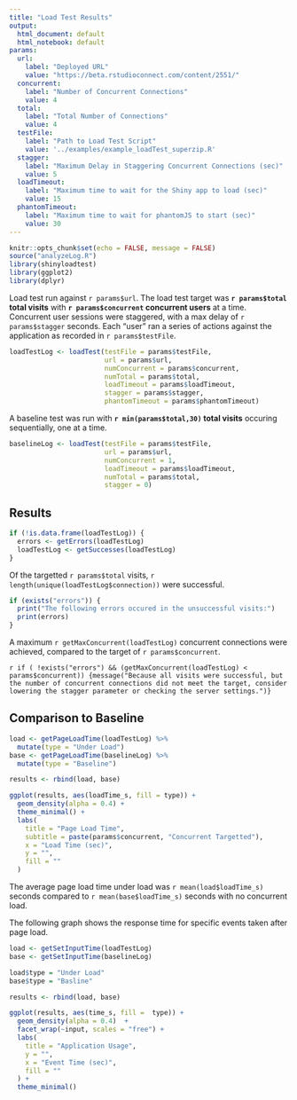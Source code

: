 ```yaml
---
title: "Load Test Results"
output: 
  html_document: default
  html_notebook: default
params: 
  url:
    label: "Deployed URL"
    value: "https://beta.rstudioconnect.com/content/2551/"
  concurrent:
    label: "Number of Concurrent Connections"
    value: 4
  total: 
    label: "Total Number of Connections"
    value: 4
  testFile:
    label: "Path to Load Test Script"
    value: '../examples/example_loadTest_superzip.R'
  stagger: 
    label: "Maximum Delay in Staggering Concurrent Connections (sec)"
    value: 5
  loadTimeout:
    label: "Maximum time to wait for the Shiny app to load (sec)"
    value: 15
  phantomTimeout:
    label: "Maximum time to wait for phantomJS to start (sec)"
    value: 30
---
```


```r
knitr::opts_chunk$set(echo = FALSE, message = FALSE)
source("analyzeLog.R")
library(shinyloadtest)
library(ggplot2)
library(dplyr)
```

Load test run against `r params$url`. The load test target was **`r params$total` total visits** with **`r params$concurrent` concurrent users** at a time. Concurrent user sessions were staggered, with a max delay of `r params$stagger` seconds. Each "user" ran a series of actions against the application as recorded in `r params$testFile`.

```r
loadTestLog <- loadTest(testFile = params$testFile, 
                        url = params$url,
                        numConcurrent = params$concurrent,
                        numTotal = params$total, 
                        loadTimeout = params$loadTimeout,
                        stagger = params$stagger,
                        phantomTimeout = params$phantomTimeout)
```

A baseline test was run with **`r min(params$total,30)` total visits** occuring sequentially, one at a time.

```r
baselineLog <- loadTest(testFile = params$testFile, 
                        url = params$url,
                        numConcurrent = 1,
                        loadTimeout = params$loadTimeout,
                        numTotal = params$total, 
                        stagger = 0)
```


## Results

```r
if (!is.data.frame(loadTestLog)) {
  errors <- getErrors(loadTestLog)
  loadTestLog <- getSuccesses(loadTestLog)
}
```


Of the targetted `r params$total` visits, `r length(unique(loadTestLog$connection))` were successful. 

```r
if (exists("errors")) {
  print("The following errors occured in the unsuccessful visits:")
  print(errors)
}
```

A maximum `r getMaxConcurrent(loadTestLog)` concurrent connections were achieved, compared to the target of `r params$concurrent`.

`r if ( !exists("errors") && (getMaxConcurrent(loadTestLog) < params$concurrent)) {message("Because all visits were successful, but the number of concurrent connections did not meet the target, consider lowering the stagger parameter or checking the server settings.")}`


## Comparison to Baseline

```r
load <- getPageLoadTime(loadTestLog) %>% 
  mutate(type = "Under Load")
base <- getPageLoadTime(baselineLog) %>% 
  mutate(type = "Baseline")

results <- rbind(load, base)

ggplot(results, aes(loadTime_s, fill = type)) + 
  geom_density(alpha = 0.4) +
  theme_minimal() +
  labs(
    title = "Page Load Time",
    subtitle = paste(params$concurrent, "Concurrent Targetted"),
    x = "Load Time (sec)",
    y = "", 
    fill = ""
  )
```

The average page load time under load was `r mean(load$loadTime_s)` seconds compared to `r mean(base$loadTime_s)` seconds with no concurrent load.

The following graph shows the response time for specific events taken after page load.

```r
load <- getSetInputTime(loadTestLog)
base <- getSetInputTime(baselineLog)

load$type = "Under Load"
base$type = "Basline"

results <- rbind(load, base)

ggplot(results, aes(time_s, fill =  type)) +
  geom_density(alpha = 0.4)  +
  facet_wrap(~input, scales = "free") +
  labs(
    title = "Application Usage",
    y = "",
    x = "Event Time (sec)",
    fill = ""
  ) +
  theme_minimal()
```

